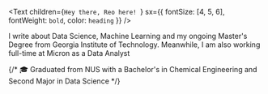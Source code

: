 <Text children={`Hey there, Reo here! `} sx={{ fontSize: [4, 5, 6], fontWeight: `bold`, color: `heading` }} />


I write about Data Science, Machine Learning and my ongoing Master's Degree from Georgia Institute of Technology. 
Meanwhile, I am also working full-time at Micron as a Data Analyst

{/* 🎓 Graduated from NUS with a Bachelor's in Chemical Engineering and Second Major in Data Science */}